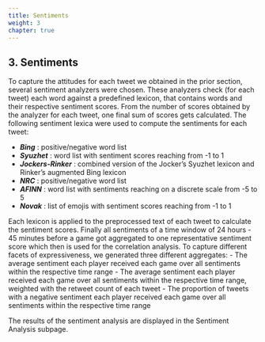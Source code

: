 ```yaml
---
title: Sentiments
weight: 3
chapter: true
---
```


<style>#chapter p {
text-align: justify} #chapter h3 {
text-align: left}
</style>

## 3. Sentiments

To capture the attitudes for each tweet we obtained in the prior section, several sentiment analyzers were chosen. These analyzers check (for each tweet) each word against a predefined lexicon, that contains words and their respective sentiment scores. From the number of scores obtained by the analyzer for each tweet, one final sum of scores gets calculated.
The following sentiment lexica were used to compute the sentiments for each tweet: 

- **_Bing_** : positive/negative word list 
- **_Syuzhet_** : word list with sentiment scores reaching from -1 to 1 
- **_Jockers-Rinker_** : combined version of the Jocker's Syuzhet lexicon and Rinker's augmented Bing lexicon 
- **_NRC_** : positive/negative word list 
- **_AFINN_** : word list with sentiments reaching on a discrete scale from -5 to 5 
- **_Novak_** : list of emojis with sentiment scores reaching from -1 to 1

Each lexicon is applied to the preprocessed text of each tweet to calculate the sentiment scores. Finally all sentiments of a time window of 24 hours - 45 minutes before a game got aggregated to one representative sentiment score which then is used for the correlation analysis. To capture different facets of expressiveness, we generated three different aggregates:
- The average sentiment each player received each game over all sentiments within the respective time range
- The average sentiment each player received each game over all sentiments within the respective time range, weighted with the retweet count of each tweet
- The proportion of tweets with a negative sentiment each player received each game over all sentiments within the respective time range

The results of the sentiment analysis are displayed in the Sentiment Analysis subpage.